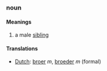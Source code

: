 ===noun===
====Meanings====
#a male [[sibling]]
====Translations====
*[[Dutch]]: [[broer]] ''m'', [[broeder]] ''m'' (formal)